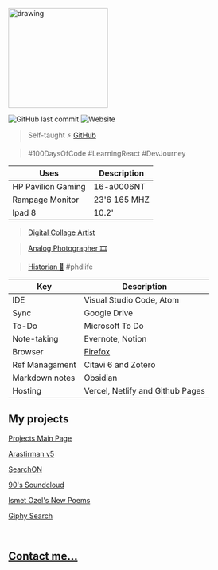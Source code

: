 
<img src="https://pbs.twimg.com/profile_images/1392896862093459456/tcTntWXP_400x400.jpg
" alt="drawing" width="200"/>

 ![GitHub last commit](https://img.shields.io/github/last-commit/ted2xmen/ted2xmen) ![Website](https://img.shields.io/website?up_color=green&up_message=online&url=https%3A%2F%2Fted2xmen.vercel.app%2F)





>  Self-taught ⚡️ [GitHub](https://github.com/Ted2xmen/) 

>  #100DaysOfCode #LearningReact #DevJourney 




| Uses                   |   Description       |
| ---------------------- | ------------------- |
| HP Pavilion Gaming     | 16-a0006NT          |
| Rampage Monitor        | 23'6 165 MHZ        |
| Ipad 8                 | 10.2'               |


> [Digital Collage Artist](https://www.behance.net/Ted2xmen)

> [Analog Photographer 🎞️](https://www.lomography.com/homes/lunaparkbuyucusu/albums)

> [Historian 📗](https://orcid.org/0000-0001-8587-3369) #phdlife

| Key                     | Description                |
| ----------------------  | -------------------------- |
| IDE                   | Visual Studio Code, Atom   |
| Sync                    | Google Drive               |
| To-Do                   | Microsoft To Do            |
| Note-taking             | Evernote, Notion           |
| Browser           | [Firefox](https://addons.mozilla.org/tr/firefox/addon/ted2xmen/)  |
| Ref Managament          | Citavi 6 and Zotero        |
| Markdown notes          | Obsidian                   |
| Hosting          | Vercel, Netlify and Github Pages  |


## My projects


[Projects Main Page ](https://ted2xmen.github.io/Projects/)

[Arastirman v5 ](https://arastirmanv4.vercel.app/)

[SearchON](https://searchon.vercel.app/)

[90's Soundcloud](https://ted2xmen.github.io/onemonth-soundcloud90/)

[Ismet Ozel's New Poems](https://ted2xmen.github.io/random-ozel/)

[Giphy Search ](https://ted2xmen.github.io/giphy-onemonth-engine/)

<br />


## [Contact me...](/contact)
